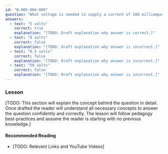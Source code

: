 ```yaml
---
id: "B-005-004-009"
question: "What voltage is needed to supply a current of 200 milliamperes to operate a relay that has a resistance of 25 ohms?"
answers:
  - text: "5 volts"
    correct: true
    explanation: "[TODO: Draft explanation why answer is correct.]"
  - text: "8 volts"
    correct: false
    explanation: "[TODO: Draft explanation why answer is incorrect.]"
  - text: "0.5 volts"
    correct: false
    explanation: "[TODO: Draft explanation why answer is incorrect.]"
  - text: "50 volts"
    correct: false
    explanation: "[TODO: Draft explanation why answer is incorrect.]"
---
```


### Lesson

[TODO: This section will explain the concept behind the question in detail. Once drafted the reader will understand all necessary concepts to answer the question confidently and correctly. The lesson will follow pedagogy best-practices and assume the reader is starting with no previous knowledge.]

#### Recommended Reading

- [TODO: Relevant Links and YouTube Videos]
